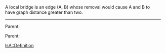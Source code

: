 A local bridge is an edge (A, B) whose removal would cause A and B to have graph distance greater than two.

-----
Parent: {{link|target=Social Networks}}

Parent: {{link|target=Graph Theory}}

[[IsA::Definition]]